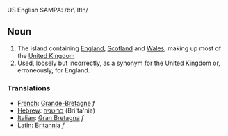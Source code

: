 US English SAMPA: /br\`ItIn/

==Noun==
#The island containing [[England]], [[Scotland]] and [[Wales]], making up most of the [[United Kingdom]]
#Used, loosely but incorrectly, as a synonym for the United Kingdom or, erroneously, for England.

===Translations===
*[[French]]: [[Grande-Bretagne]] ''f''
*[[Hebrew]]: [[בריטניה]] (Bri'ta'nia)
*[[Italian]]: [[Gran Bretagna]] ''f''
*[[Latin]]: [[Britannia]] ''f''